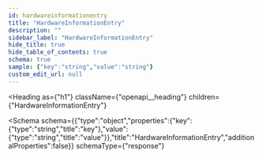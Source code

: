 ```yaml
---
id: hardwareinformationentry
title: "HardwareInformationEntry"
description: ""
sidebar_label: "HardwareInformationEntry"
hide_title: true
hide_table_of_contents: true
schema: true
sample: {"key":"string","value":"string"}
custom_edit_url: null
---
```



<Heading
  as={"h1"}
  className={"openapi__heading"}
  children={"HardwareInformationEntry"}
>
</Heading>





<Schema
  schema={{"type":"object","properties":{"key":{"type":"string","title":"key"},"value":{"type":"string","title":"value"}},"title":"HardwareInformationEntry","additionalProperties":false}}
  schemaType={"response"}
>
  
</Schema>
            